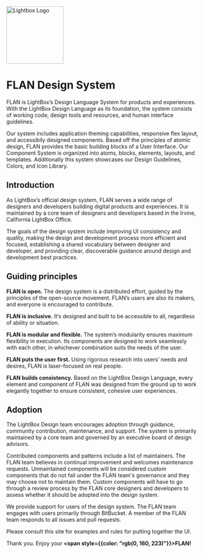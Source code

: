 
<Meta title="Application Guidelines|FLAN Design System" />

<Image src={LightBoxLogo} alt="Lightbox Logo" width="150"/>

<h1 style={{color: "rgb(0, 55, 100)"}}>FLAN Design System</h1>


FLAN is LightBox’s Design Language System for products and experiences. With the LightBox Design Language as its foundation, the system consists of working code, design tools and resources, and human interface guidelines.

Our system includes application theming capabilities, responsive flex layout, and accessibily designed components. Based off the principles of atomic design, FLAN provides the basic building blocks of a User Interface. Our Component System is organized into atoms, blocks, elements, layouts, and templates. Additionally this system showcases our Design Guidelines, Colors, and Icon Library.


<h2 style={{color: "rgb(0, 160, 223)"}}>Introduction</h2>

As LightBox’s official design system, FLAN serves a wide range of designers and developers building digital products and experiences. It is maintained by a core team of designers and developers based in the Irvine, California LightBox Office.

The goals of the design system include improving UI consistency and quality, making the design and development process more efficient and focused, establishing a shared vocabulary between designer and developer, and providing clear, discoverable guidance around design and development best practices.

<h2 style={{color: "rgb(0, 160, 223)"}}>Guiding principles</h2>

**FLAN is open.** The design system is a distributed effort, guided by the principles of the open-source movement. FLAN’s users are also its makers, and everyone is encouraged to contribute.

**FLAN is inclusive.** It’s designed and built to be accessible to all, regardless of ability or situation.

**FLAN is modular and flexible.** The system’s modularity ensures maximum flexibility in execution. Its components are designed to work seamlessly with each other, in whichever combination suits the needs of the user.

**FLAN puts the user first.** Using rigorous research into users’ needs and desires, FLAN is laser-focused on real people.

**FLAN builds consistency.** Based on the LightBox Design Language, every element and component of FLAN was designed from the ground up to work elegantly together to ensure consistent, cohesive user experiences.

<h2 style={{color: "rgb(0, 160, 223)"}}>Adoption</h2>

The LightBox Design team encourages adoption through guidance, community contribution, maintenance, and support. The system is primarily maintained by a core team and governed by an executive board of design advisors.

Contributed components and patterns include a list of maintainers. The FLAN team believes in continual improvement and welcomes maintenance requests. Unmaintained components will be considered custom components that do not fall under the FLAN team's governance and they may choose not to maintain them. Custom components will have to go through a review process by the FLAN core designers and developers to assess whether it should be adopted into the design system.

We provide support for users of the design system. The FLAN team engages with users primarily through BitBucket. A member of the FLAN team responds to all issues and pull requests.

Please consult this site for examples and rules for putting together the UI.

<!-- A static Storybook can be viewed **[here][1]** -->

<FlanLogo/>

Thank you. Enjoy your **<span style={{color: "rgb(0, 160, 223)"}}>FLAN!</span>**

[1]: http://spatialstream.com/microsite/proto/flan/?path=/story/application-docs--intro "Static Storybook"
